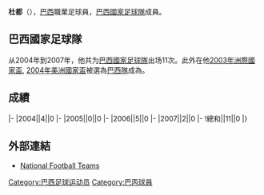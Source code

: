 {{unreferenced|time=2016-09-17T07:53:18+00:00}}
{{Infobox football biography
|name=杜都
|image=Dudu.jpg
|fullname=Dudu Cearense
|birth_date={{Birth date and age|1983|4|15}}
|cityofbirth=[[福塔雷萨|福塔雷萨]]
|countryofbirth=[[巴西|巴西]]
|height=
|position=[[中场|中场]]
|currentclub=
|years1=2000-2003
|clubs1=[[维多利亚体育俱乐部|維多利亞]]
|caps1=
|goals1=
|years2=2004
|clubs2=[[柏雷素爾|柏雷素爾]]
|caps2=
|goals2=
|years3=2004-2005
|clubs3=[[雷恩足球俱乐部|雷恩]]
|caps3=
|goals3=
|years4=2005-2008
|clubs4=[[莫斯科中央陆军足球俱乐部|莫斯科中央陸軍]]
|caps4=
|goals4=
|years5=2008-2011
|clubs5=[[奥林匹亚科斯足球俱乐部|奧林比亞高斯]]
|caps5=
|goals5=
|years6=2011-2012
|clubs6=[[米内罗竞技俱乐部|明尼路]]
|caps6=
|goals6=
|years7=2012-2013
|clubs7=[[戈亞斯體育會|戈亞斯]]
|caps7=
|goals7=
|years8=2014
|clubs8=[[OFI克雷迪足球會|OFI克雷迪]]
|caps8=
|goals8=
|years9=2014
|clubs9=[[内坦亚马加比足球俱乐部|尼坦亞馬卡比]]
|caps9=
|goals9=
|years10=2015-2016
|clubs10=[[福塔雷薩體育會|福塔雷薩]]
|caps10=
|goals10=
|years11=2016-
|clubs11=[[保地花高足球競賽會|保地花高]]
|caps11=
|goals11=
|nationalyears=2004-2007
|nationalteam=[[巴西國家足球隊|巴西]]
|nationalcaps(goals)=11 (0)
}}
'''杜都'''（{{Bd|1983年|4月15日||}}），[[巴西|巴西]]職業足球員，[[巴西國家足球隊|巴西國家足球隊]]成員。

==巴西國家足球隊==
从2004年到2007年，他共为[[巴西國家足球隊|巴西國家足球隊]]出场11次。此外在他[[2003年洲際國家盃|2003年洲際國家盃]], [[2004年美洲國家盃|2004年美洲國家盃]]被選為[[巴西國家足球隊|巴西隊]]成為。

==成績==
{{Football player national team statistics|BRA}}
|-
|2004||4||0
|-
|2005||0||0
|-
|2006||5||0
|-
|2007||2||0
|-
!總和||11||0
|}

==外部連結==
{{Reflist}}
*[http://www.national-football-teams.com/player/1033/Dudu_Cearense.html National Football Teams] {{Wayback|url=http://www.national-football-teams.com/player/1033/Dudu_Cearense.html |date=20191203042620 }}

{{Soccer-player-stub}}

{{DEFAULTSORT:Dudu}}
[[Category:巴西足球运动员|Category:巴西足球运动员]]
[[Category:巴丙球員|Category:巴丙球員]]